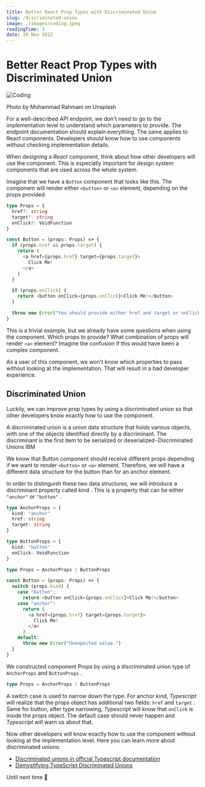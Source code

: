 ```yaml
---
title: Better React Prop Types with Discriminated Union
slug: /discriminated-union
image: ./images/coding.jpeg
readingTime: 3
date: 10 Nov 2022
---
```


# Better React Prop Types with Discriminated Union

![Coding](./images/coding.jpeg)

<PhotoCaption>Photo by Mohammad Rahmani on Unsplash</PhotoCaption>

For a well-described API endpoint, we don't need to go to the implementation level to understand which parameters to provide.
The endpoint documentation should explain everything.
The same applies to React components.
Developers should know how to use components without checking implementation details.

When designing a _React_ component, think about how other developers will use the component.
This is especially important for design system components that are used across the whole system.

Imagine that we have a `Button` component that looks like this.
The component will render either `<button>` or `<a>` element, depending on the props provided.

```ts
type Props = {
  href?: string
  target?: string
  onClick?: VoidFunction
}

const Button = (props: Props) => {
  if (props.href && props.target) {
    return (
      <a href={props.href} target={props.target}>
        Click Me!
      </a>
    )
  }

  if (props.onClick) {
    return <button onClick={props.onClick}>Click Me!</button>
  }

  throw new Error("You should provide either href and target or onClick prop.")
}
```

This is a trivial example, but we already have some questions when using the component.
Which props to provide? What combination of props will render `<a>` element?
Imagine the confusion if this would have been a complex component.

As a user of this component, we won't know which properties to pass without looking at the implementation.
That will result in a bad developer experience.

## Discriminated Union

Luckily, we can improve prop types by using a discriminated union so that other developers know exactly how to use the component.

A discriminated union is a union data structure that holds various objects, with one of the objects identified directly by a discriminant.
The discriminant is the first item to be serialized or deserialized - Discriminated Unions IBM

We know that Button component should receive different props depending if we want to render `<button>` or `<a>` element.
Therefore, we will have a different data structure for the button than for an anchor element.

In order to distinguish these two data structures, we will introduce a discriminant property called kind .
This is a property that can be either `"anchor"` or `"button"` .

```ts
type AnchorProps = {
  kind: "anchor"
  href: string
  target: string
}

type ButtonProps = {
  kind: "button"
  onClick: VoidFunction
}

type Props = AnchorProps | ButtonProps

const Button = (props: Props) => {
  switch (props.kind) {
    case "button":
      return <button onClick={props.onClick}>Click Me!</button>
    case "anchor":
      return (
        <a href={props.href} target={props.target}>
          Click Me!
        </a>
      )
    default:
      throw new Error("Unexpected value.")
  }
}
```

We constructed component Props by using a discriminated union type of `AnchorProps` and `ButtonProps` .

```ts
type Props = AnchorProps | ButtonProps
```

A switch case is used to narrow down the type. For anchor kind, _Typescript_ will realize that the props object has additional two fields: `href` and `target` .
Same for button, after type narrowing, _Typescript_ will know that `onClick` is inside the props object.
The default case should never happen and _Typescript_ will warn us about that.

Now other developers will know exactly how to use the component without looking at the implementation level.
Here you can learn more about discriminated unions:

- [Discriminated unions in official Typescript documentation](https://medium.com/r?url=https%3A%2F%2Fwww.typescriptlang.org%2Fdocs%2Fhandbook%2F2%2Fnarrowing.html%23discriminated-unions)
- [Demystifying TypeScript Discriminated Unions](https://medium.com/r?url=https%3A%2F%2Fcss-tricks.com%2Ftypescript-discriminated-unions%2F)

Until next time 👋
